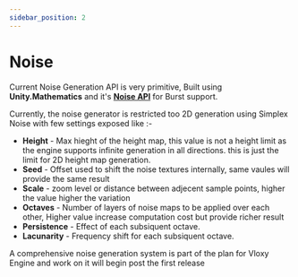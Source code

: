 ```yaml
---
sidebar_position: 2
---
```


# Noise

Current Noise Generation API is very primitive, Built using **Unity.Mathematics** and it's **[Noise API](https://docs.unity3d.com/Packages/com.unity.mathematics@1.2/api/Unity.Mathematics.noise.html)**
for Burst support.

Currently, the noise generator is restricted too 2D generation using Simplex Noise with few settings exposed like :-

- **Height** - Max hieght of the height map, this value is not a height limit as the engine supports infinite generation in all directions.
this is just the limit for 2D height map generation.
- **Seed** - Offset used to shift the noise textures internally, same vaules will provide the same result
- **Scale** - zoom level or distance between adjecent sample points, higher the value higher the variation
- **Octaves** - Number of layers of noise maps to be applied over each other, Higher value increase computation cost but provide richer result
- **Persistence** - Effect of each subsiquent octave.
- **Lacunarity** - Frequency shift for each subsiquent octave.

A comprehensive noise generation system is part of the plan for Vloxy Engine and work on it will begin post the first release